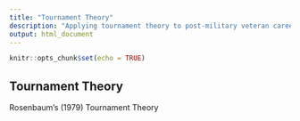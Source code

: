 ```yaml
---
title: "Tournament Theory"
description: "Applying tournament theory to post-military veteran career sequences"
output: html_document
---
```


```r
knitr::opts_chunk$set(echo = TRUE)
```

## Tournament Theory

Rosenbaum's (1979) Tournament Theory 
